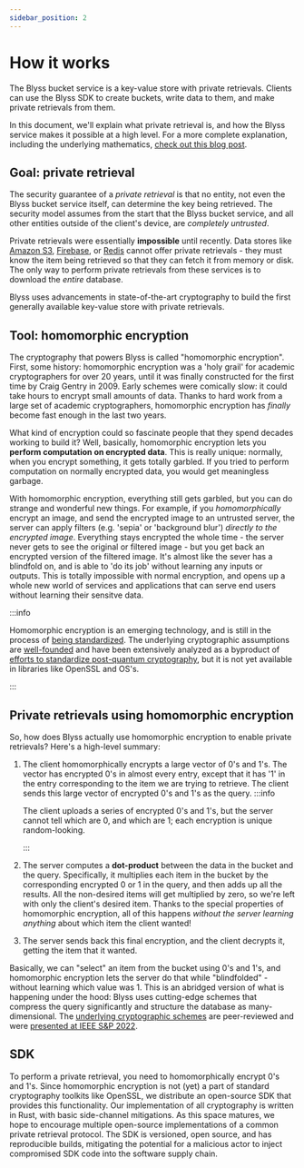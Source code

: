 ```yaml
---
sidebar_position: 2
---
```



# How it works

The Blyss bucket service is a key-value store with private retrievals. Clients can use the Blyss SDK to create buckets, write data to them, and make private retrievals from them.

In this document, we'll explain what private retrieval is, and how the Blyss service makes it possible at a high level. For a more complete explanation, including the underlying mathematics, [check out this blog post](https://blintzbase.com/posts/pir-and-fhe-from-scratch/).

## Goal: private retrieval

The security guarantee of a _private retrieval_ is that no entity, not even the Blyss bucket service itself, can determine the key being retrieved. The security model assumes from the start that the Blyss bucket service, and all other entities outside of the client's device, are _completely untrusted_.

<Center space={10}>
  <SecurityModel />
</Center>

<!-- This is an unusually strong threat model for a key-value store. Typically, when using services like [Amazon S3](https://aws.amazon.com/s3/) or a managed [Redis](https://redis.io/), the server learns information about every retrieval, keeping logs of what was retrieved when. The extent of this logging is opaque and can change unilaterally. -->

Private retrievals were essentially **impossible** until recently. Data stores like [Amazon S3](https://aws.amazon.com/s3/), [Firebase](https://firebase.google.com/), or [Redis](https://redis.io/) cannot offer private retrievals - they must know the item being retrieved so that they can fetch it from memory or disk. The only way to perform private retrievals from these services is to download the _entire_ database.

Blyss uses advancements in state-of-the-art cryptography to build the first generally available key-value store with private retrievals.

<!-- The Blyss security model is unique: we _cannot_ learn information about retrievals. -->

<!-- This is a powerful security property, and can be used to build new kinds of privacy-preserving apps. -->

<!-- relies on the secure implementation of cryptographic primitives in the Blyss SDK, which is open source. -->

## Tool: homomorphic encryption

The cryptography that powers Blyss is called "homomorphic encryption". First, some history: homomorphic encryption was a 'holy grail' for academic cryptographers for over 20 years, until it was finally constructed for the first time by Craig Gentry in 2009. Early schemes were comically slow: it could take hours to encrypt small amounts of data. Thanks to hard work from a large set of academic cryptographers, homomorphic encryption has _finally_ become fast enough in the last two years.

What kind of encryption could so fascinate people that they spend decades working to build it? Well, basically, homomorphic encryption lets you **perform computation on encrypted data**. This is really unique: normally, when you encrypt something, it gets totally garbled. If you tried to perform computation on normally encrypted data, you would get meaningless garbage.

<Center space={10}>
  <SepiaExample />
</Center>

With homomorphic encryption, everything still gets garbled, but you can do strange and wonderful new things. For example, if you _homomorphically_ encrypt an image, and send the encrypted image to an untrusted server, the server can apply filters (e.g. 'sepia' or 'background blur') _directly to the encrypted image_. Everything stays encrypted the whole time - the server never gets to see the original or filtered image - but you get back an encrypted version of the filtered image. It's almost like the sever has a blindfold on, and is able to 'do its job' without learning any inputs or outputs. This is totally impossible with normal encryption, and opens up a whole new world of services and applications that can serve end users without learning their sensitve data.

<!-- For example, you can now [read Wikipedia using homomorphic encryption](https://spiralwiki.com), something completely unthinkable just 10 years ago. -->

<!-- So, what exactly is homomorphic encrpytion? The basic property of homomorphic encryption is that it allows someone to compute on encrypted data, without learning the true values of the underlying data. For example, a client could homomorphically encrypt an image, and send the encrypted image to an untrusted server. The sever could apply a filter to the encrypted image and get an encrypted result. Finally, the server could send this encrypted result back to the client, who could decrypt it and see the filtered image. The key feature of homomorphic encryption is that all of this can happen without the server ever seeing the image you uploaded. -->

:::info

Homomorphic encryption is an emerging technology, and is still in the process of [being standardized](https://homomorphicencryption.org/standard/). The underlying cryptographic assumptions are [well-founded](https://en.wikipedia.org/wiki/Lattice-based_cryptography) and have been extensively analyzed as a byproduct of [efforts to standardize post-quantum cryptography](https://csrc.nist.gov/Projects/post-quantum-cryptography/post-quantum-cryptography-standardization), but it is not yet available in libraries like OpenSSL and OS's.

:::

## Private retrievals using homomorphic encryption

So, how does Blyss actually use homomorphic encryption to enable private retrievals? Here's a high-level summary:

<Center space={10}>
  <PIRFromFHE />
</Center>

1. The client homomorphically encrypts a large vector of 0's and 1's. The vector has encrypted 0's in almost every entry, except that it has '1' in the entry corresponding to the item we are trying to retrieve. The client sends this large vector of encrypted 0's and 1's as the query.
   :::info

   The client uploads a series of encrypted 0's and 1's, but the server cannot tell which are 0, and which are 1; each encryption is unique random-looking.

   :::

2. The server computes a **dot-product** between the data in the bucket and the query. Specifically, it multiplies each item in the bucket by the corresponding encrypted 0 or 1 in the query, and then adds up all the results. All the non-desired items will get multiplied by zero, so we're left with only the client's desired item. Thanks to the special properties of homomorphic encryption, all of this happens _without the server learning anything_ about which item the client wanted!

3. The server sends back this final encryption, and the client decrypts it, getting the item that it wanted.

Basically, we can "select" an item from the bucket using 0's and 1's, and homomorphic encryption lets the server do that while "blindfolded" - without learning which value was 1. This is an abridged version of what is happening under the hood: Blyss uses cutting-edge schemes that compress the query significantly and structure the database as many-dimensional. The [underlying cryptographic schemes](https://eprint.iacr.org/2022/368.pdf) are peer-reviewed and were [presented at IEEE S&P 2022](https://www.ieee-security.org/TC/SP2022/program-papers.html#:~:text=Spiral%3A%20Fast%2C%20High%2DRate%20Single%2DServer%20PIR%20via%20FHE%20Composition).

## SDK

To perform a private retrieval, you need to homomorphically encrypt 0's and 1's. Since homomorphic encryption is not (yet) a part of standard cryptography toolkits like OpenSSL, we distribute an open-source SDK that provides this functionality. Our implementation of all cryptography is written in Rust, with basic side-channel mitigations. As this space matures, we hope to encourage multiple open-source implementations of a common private retrieval protocol. The SDK is versioned, open source, and has reproducible builds, mitigating the potential for a malicious actor to inject compromised SDK code into the software supply chain.

<!-- Bugs in this SDK do have the potential to compromise query privacy - that's why the SDK is open source, and w -->

<!-- To fulfill this goal, clients use **homomorphic encryption** to hide the retrievals they make from a bucket. Homomorphic encryption is a new kind of encryption that enables computation on encrypted data - you can read more about -->

<!-- relies on the secure implementation of cryptographic primitives in the Blyss SDK, which is open source. -->

<!-- Our security goal for client queries is a complete, formal statement: absolutely _no information_ about which key the client is retrieving should be possible for the Blyss service to obtain. -->

<!-- The system boundary is the set of functions that the Blyss SDK exposes. Client operation outside these functions could always in theory leak information (e.g. malware). You can read more tips on how to architect privacy-preserving apps in [this article](../making-apps). -->

<!-- - Secure implementation of the Blyss SDK
- Cryptographic security of the underlying homomorphic encryption scheme -->

<!-- Notably, the Blyss system’s primary security goal does **_not_** rely on a secure implementation of the Blyss service. The clients retrievals remain private even if the service is compromised. -->

<!-- ## Architecture

### Client

The client uses the **Blyss SDK** to access the Blyss service. The SDK is available in multiple languages and is open source. All core cryptographic operations are written in Rust, and then compiled for many runtimes and architectures.

### Service

T

### API Keys

When you sign up for the Blyss service, you get an initial **API key**. This key allows you to create buckets, write items to buckets, and privately retrieve items from buckets. This API key serves to enforce permissions and rate-limiting on data in Blyss buckets; it is \***\*not\*\*** used to encrypt private retrievals, and if leaked, it does _not_ compromise the security of past queries.

From the **Blyss admin console**, you can create, list, and revoke API keys.

### -->
